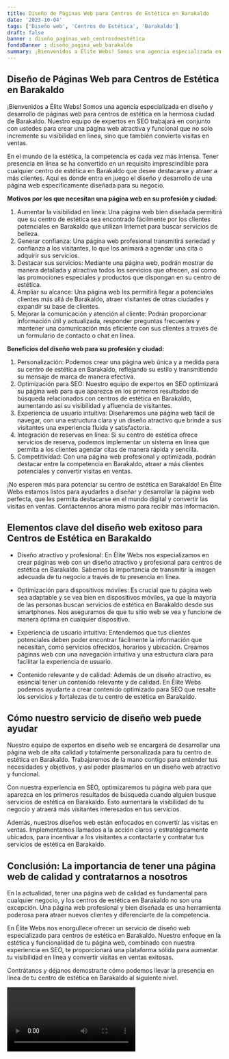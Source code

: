 ```yaml
---
title: Diseño de Páginas Web para Centros de Estética en Barakaldo
date: '2023-10-04'
tags: ['Diseño web', 'Centros de Estética', 'Barakaldo']
draft: false
banner : diseño_paginas_web_centrosdeestética
fondoBanner : diseño_pagina_web_barakaldo
summary: ¡Bienvenidos a Élite Webs! Somos una agencia especializada en diseño y desarrollo de páginas web para centros de estética en la hermosa ciudad de Barakaldo. Nuestro equipo de expertos en SEO trabajará en conjunto con ustedes para crear una página web atractiva y funcional que no solo incremente su visibilidad en línea, sino que también convierta visitas en ventas.
---
```


## Diseño de Páginas Web para Centros de Estética en Barakaldo

¡Bienvenidos a Élite Webs! Somos una agencia especializada en diseño y desarrollo de páginas web para centros de estética en la hermosa ciudad de Barakaldo. Nuestro equipo de expertos en SEO trabajará en conjunto con ustedes para crear una página web atractiva y funcional que no solo incremente su visibilidad en línea, sino que también convierta visitas en ventas.

En el mundo de la estética, la competencia es cada vez más intensa. Tener presencia en línea se ha convertido en un requisito imprescindible para cualquier centro de estética en Barakaldo que desee destacarse y atraer a más clientes. Aquí es donde entra en juego el diseño y desarrollo de una página web específicamente diseñada para su negocio.

**Motivos por los que necesitan una página web en su profesión y ciudad:**
1. Aumentar la visibilidad en línea: Una página web bien diseñada permitirá que su centro de estética sea encontrado fácilmente por los clientes potenciales en Barakaldo que utilizan Internet para buscar servicios de belleza.
2. Generar confianza: Una página web profesional transmitirá seriedad y confianza a los visitantes, lo que los animará a agendar una cita o adquirir sus servicios.
3. Destacar sus servicios: Mediante una página web, podrán mostrar de manera detallada y atractiva todos los servicios que ofrecen, así como las promociones especiales y productos que dispongan en su centro de estética.
4. Ampliar su alcance: Una página web les permitirá llegar a potenciales clientes más allá de Barakaldo, atraer visitantes de otras ciudades y expandir su base de clientes.
5. Mejorar la comunicación y atención al cliente: Podrán proporcionar información útil y actualizada, responder preguntas frecuentes y mantener una comunicación más eficiente con sus clientes a través de un formulario de contacto o chat en línea.

**Beneficios del diseño web para su profesión y ciudad:**
1. Personalización: Podemos crear una página web única y a medida para su centro de estética en Barakaldo, reflejando su estilo y transmitiendo su mensaje de marca de manera efectiva.
2. Optimización para SEO: Nuestro equipo de expertos en SEO optimizará su página web para que aparezca en los primeros resultados de búsqueda relacionados con centros de estética en Barakaldo, aumentando así su visibilidad y afluencia de visitantes.
3. Experiencia de usuario intuitiva: Diseñaremos una página web fácil de navegar, con una estructura clara y un diseño atractivo que brinde a sus visitantes una experiencia fluida y satisfactoria.
4. Integración de reservas en línea: Si su centro de estética ofrece servicios de reserva, podemos implementar un sistema en línea que permita a los clientes agendar citas de manera rápida y sencilla.
5. Competitividad: Con una página web profesional y optimizada, podrán destacar entre la competencia en Barakaldo, atraer a más clientes potenciales y convertir visitas en ventas.

¡No esperen más para potenciar su centro de estética en Barakaldo! En Élite Webs estamos listos para ayudarles a diseñar y desarrollar la página web perfecta, que les permita destacarse en el mundo digital y convertir las visitas en ventas. Contáctennos ahora mismo para recibir más información.

<GifSeo />

<Cta />

## Elementos clave del diseño web exitoso para Centros de Estética en Barakaldo

- Diseño atractivo y profesional: En Élite Webs nos especializamos en crear páginas web con un diseño atractivo y profesional para centros de estética en Barakaldo. Sabemos la importancia de transmitir la imagen adecuada de tu negocio a través de tu presencia en línea.

- Optimización para dispositivos móviles: Es crucial que tu página web sea adaptable y se vea bien en dispositivos móviles, ya que la mayoría de las personas buscan servicios de estética en Barakaldo desde sus smartphones. Nos aseguramos de que tu sitio web se vea y funcione de manera óptima en cualquier dispositivo.

- Experiencia de usuario intuitiva: Entendemos que tus clientes potenciales deben poder encontrar fácilmente la información que necesitan, como servicios ofrecidos, horarios y ubicación. Creamos páginas web con una navegación intuitiva y una estructura clara para facilitar la experiencia de usuario.

- Contenido relevante y de calidad: Además de un diseño atractivo, es esencial tener un contenido relevante y de calidad. En Élite Webs podemos ayudarte a crear contenido optimizado para SEO que resalte los servicios y fortalezas de tu centro de estética en Barakaldo.

## Cómo nuestro servicio de diseño web puede ayudar

Nuestro equipo de expertos en diseño web se encargará de desarrollar una página web de alta calidad y totalmente personalizada para tu centro de estética en Barakaldo. Trabajaremos de la mano contigo para entender tus necesidades y objetivos, y así poder plasmarlos en un diseño web atractivo y funcional.

Con nuestra experiencia en SEO, optimizaremos tu página web para que aparezca en los primeros resultados de búsqueda cuando alguien busque servicios de estética en Barakaldo. Esto aumentará la visibilidad de tu negocio y atraerá más visitantes interesados en tus servicios.

Además, nuestros diseños web están enfocados en convertir las visitas en ventas. Implementamos llamados a la acción claros y estratégicamente ubicados, para incentivar a los visitantes a contactarte y contratar tus servicios de estética en Barakaldo.

## Conclusión: La importancia de tener una página web de calidad y contratarnos a nosotros

En la actualidad, tener una página web de calidad es fundamental para cualquier negocio, y los centros de estética en Barakaldo no son una excepción. Una página web profesional y bien diseñada es una herramienta poderosa para atraer nuevos clientes y diferenciarte de la competencia.

En Élite Webs nos enorgullece ofrecer un servicio de diseño web especializado para centros de estética en Barakaldo. Nuestro enfoque en la estética y funcionalidad de tu página web, combinado con nuestra experiencia en SEO, te proporcionará una plataforma sólida para aumentar tu visibilidad en línea y convertir visitas en ventas exitosas.

Contrátanos y déjanos demostrarte cómo podemos llevar la presencia en línea de tu centro de estética en Barakaldo al siguiente nivel.

<Video />

<CtaBot job='Centros de Estética' city='Barakaldo'/>

<Gmaps query='Barakaldo+españa+maps' />
